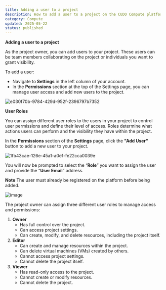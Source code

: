 ```yaml
---
title: Adding a user to a project
description: How to add a user to a project on the CUDO Compute platform.
category: Compute
updated: 2025-05-22
status: published
---
```

**Adding a user to a project** 

As the project owner, you can add users to your project. These users can be team members collaborating on the project or individuals you want to grant visibility.

To add a user:

- Navigate to **Settings** in the left column of your account.
- In the **Permissions** section at the top of the Settings page, you can manage user access and add new users to the project.

![e030f70b-9784-429d-952f-2396797b7352](../../images/help/e030f70b-9784-429d-952f-2396797b7352.webp)

**User Roles**

You can assign different user roles to the users in your project to control user permissions and define their level of access. Roles determine what actions users can perform and the visibility they have within the project.

In the **Permissions** section of the **Settings** page, click the **"Add User"** button to add a new user to your project.

![1fb43cae-126e-45a1-a0e1-fe22cca0039e](../../images/help/1fb43cae-126e-45a1-a0e1-fe22cca0039e.webp)

You will now be prompted to select the “**Role**” you want to assign the user and provide the “**User Email**” address. 

**Note** The user must already be registered on the platform before being added.

![image](../../images/help/image.webp)

The project owner can assign three different user roles to manage access and permissions:

1. **Owner**
    - Has full control over the project.
    - Can access project settings.
    - Can create, modify, and delete resources, including the project itself.
2. **Editor**
    - Can create and manage resources within the project.
    - Can delete virtual machines (VMs) created by others.
    - Cannot access project settings.
    - Cannot delete the project itself.
3. **Viewer**
    - Has read-only access to the project.
    - Cannot create or modify resources.
    - Cannot delete the project.
